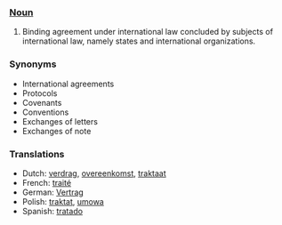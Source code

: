 ===[[Noun]]===
#Binding agreement under international law concluded by subjects of international law, namely states and international organizations.
===Synonyms===
*International agreements
*Protocols
*Covenants
*Conventions
*Exchanges of letters
*Exchanges of note
===Translations===
*Dutch: [[verdrag]], [[overeenkomst]], [[traktaat]]
*French: [[traité]]
*German: [[Vertrag]]
*Polish: [[traktat]], [[umowa]]
*Spanish: [[tratado]]
